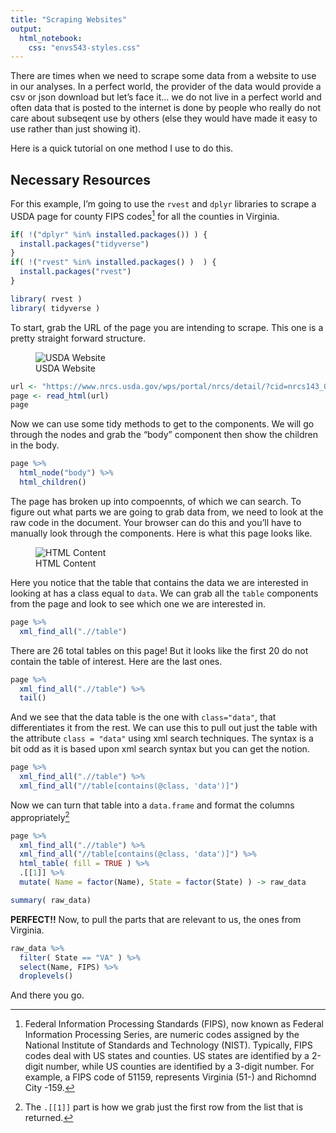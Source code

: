```yaml
---
title: "Scraping Websites"
output: 
  html_notebook:
    css: "envs543-styles.css"
---
```


There are times when we need to scrape some data from a website to use in our analyses.  In a perfect world, the provider of the data would provide a csv or json download but let's face it... we do not live in a perfect world and often data that is posted to the internet is done by people who really do not care about subseqent use by others (else they would have made it easy to use rather than just showing it).

Here is a quick tutorial on one method I use to do this.


## Necessary Resources

For this example, I'm going to use the `rvest` and `dplyr` libraries to scrape a USDA page for county FIPS codes[^1] for all the counties in Virginia.   

```r
if( !("dplyr" %in% installed.packages()) ) {
  install.packages("tidyverse")
}
if( !("rvest" %in% installed.packages() )  ) {
  install.packages("rvest")
}

library( rvest )
library( tidyverse ) 
```


To start, grab the URL of the page you are intending to scrape.  This one is a pretty straight forward structure.

![USDA Website](https://live.staticflickr.com/65535/50173355466_75306bb456_c_d.jpg)

```r
url <- "https://www.nrcs.usda.gov/wps/portal/nrcs/detail/?cid=nrcs143_013697" 
page <- read_html(url)
page
```

Now we can use some tidy methods to get to the components.  We will go through the nodes and grab the "body" component then show the children in the body.

```r
page %>% 
  html_node("body") %>%
  html_children()
```

The page has broken up into compoennts, of which we can search.  To figure out what parts we are going to grab data from, we need to look at the raw code in the document.  Your browser can do this and you'll have to manually look through the components.  Here is what this page looks like.

![HTML Content](https://live.staticflickr.com/65535/50172897858_dbec94c20c_c_d.jpg)

Here you notice that the table that contains the data we are interested in looking at has a class equal to `data`.  We can grab all the `table` components from the page and look to see which one we are interested in.

```r
page %>% 
  xml_find_all(".//table") 
```

There are 26 total tables on this page!  But it looks like the first 20 do not contain the table of interest. Here are the last ones.

```r
page %>% 
  xml_find_all(".//table") %>%
  tail()
```

And we see that the data table is the one with `class="data"`, that differentiates it from the rest.  We can use this to pull out just the table with the attribute `class = "data"` using xml search techniques.  The syntax is a bit odd as it is based upon xml search syntax but you can get the notion.

```r
page %>% 
  xml_find_all(".//table") %>% 
  xml_find_all("//table[contains(@class, 'data')]")
```

Now we can turn that table into a `data.frame` and format the columns appropriately[^2]


```r
page %>% 
  xml_find_all(".//table") %>% 
  xml_find_all("//table[contains(@class, 'data')]") %>% 
  html_table( fill = TRUE ) %>% 
  .[[1]] %>%
  mutate( Name = factor(Name), State = factor(State) ) -> raw_data

summary( raw_data)
```

**PERFECT!!**  Now, to pull the parts that are relevant to us, the ones from Virginia.

```r
raw_data %>% 
  filter( State == "VA" ) %>%
  select(Name, FIPS) %>%
  droplevels()
```

And there you go.





[^1]: Federal Information Processing Standards (FIPS), now known as Federal Information Processing Series, are numeric codes assigned by the National Institute of Standards and Technology (NIST). Typically, FIPS codes deal with US states and counties. US states are identified by a 2-digit number, while US counties are identified by a 3-digit number. For example, a FIPS code of 51159, represents Virginia (51-) and Richomnd City -159.

[^2]: The `.[[1]]` part is how we grab just the first row from the list that is returned. 